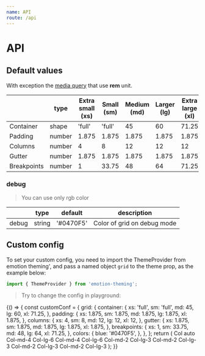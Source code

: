 ```yaml
---
name: API
route: /api
---
```



# API

## Default values

With exception the [media query](/utilities) that use **rem** unit.

|             | type   | Extra small (xs) | Small (sm) | Medium (md) | Larger (lg) | Extra large (xl) |
| ----------- | ------ | ---------------- | ---------- | ----------- | ----------- | ---------------- |
| Container   | shape  | 'full'           | 'full'     | 45          | 60          | 71.25            |
| Padding     | number | 1.875            | 1.875      | 1.875       | 1.875       | 1.875            |
| Columns     | number | 4                | 8          | 12          | 12          | 12               |
| Gutter      | number | 1.875            | 1.875      | 1.875       | 1.875       | 1.875            |
| Breakpoints | number | 1                | 33.75      | 48          | 64          | 71.25            |

### debug

> You can use only rgb color

|       | type   | default   | description                 |
| ----- | ------ | --------- | --------------------------- |
| debug | string | '#0470F5' | Color of grid on debug mode |

## Custom config

To set your custom config, you need to import the ThemeProvider from emotion theming', and pass a named object `grid` to the theme prop, as the example below:

```jsx
import { ThemeProvider } from 'emotion-theming';
```

> Try to change the config in playground:

<Playground>
  {() => {
    const customConf = {
      grid: {
        container: {
          xs: 'full',
          sm: 'full',
          md: 45,
          lg: 60,
          xl: 71.25,
        },
        padding: {
          xs: 1.875,
          sm: 1.875,
          md: 1.875,
          lg: 1.875,
          xl: 1.875,
        },
        columns: {
          xs: 4,
          sm: 8,
          md: 12,
          lg: 12,
          xl: 12,
        },
        gutter: {
          xs: 1.875,
          sm: 1.875,
          md: 1.875,
          lg: 1.875,
          xl: 1.875,
        },
        breakpoints: {
          xs: 1,
          sm: 33.75,
          md: 48,
          lg: 64,
          xl: 71.25,
        },
        colors: {
          blue: '#0470F5',
        },
      },
    };
    return (
      <ThemeProvider theme={customConf}>
        <Container debug>
          <Row>
            <Col>Col auto</Col>
          </Row>
          <Row>
            <Col md={4} lg={6}>
              Col-md-4 Col-lg-6
            </Col>
            <Col md={4} lg={6}>
              Col-md-4 Col-lg-6
            </Col>
          </Row>
          <Row>
            <Col md={2} lg={3}>
              Col-md-2 Col-lg-3
            </Col>
            <Col md={2} lg={3}>
              Col-md-2 Col-lg-3
            </Col>
            <Col md={2} lg={3}>
              Col-md-2 Col-lg-3
            </Col>
            <Col md={2} lg={3}>
              Col-md-2 Col-lg-3
            </Col>
          </Row>
        </Container>
      </ThemeProvider>
    );
  }}
</Playground>

